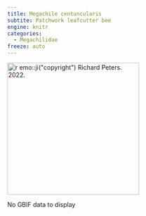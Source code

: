 ```yaml
---
title: Megachile centuncularis
subtite: Patchwork leafcutter bee
engine: knitr
categories:
  - Megachilidae
freeze: auto
---
```

[![`r emo::ji("copyright")` Richard Peters. 2022.](/files/no_bee.png){height=300}](https://inaturalist.ca/observations/135705799)

No GBIF data to display
